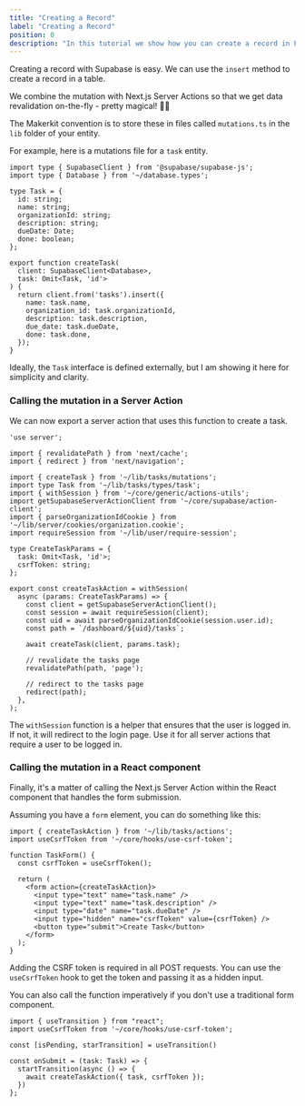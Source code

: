 ```yaml
---
title: "Creating a Record"
label: "Creating a Record"
position: 0
description: "In this tutorial we show how you can create a record in Postgres."
---
```


Creating a record with Supabase is easy. We can use the `insert` method to create a record in a table.

We combine the mutation with Next.js Server Actions so that we get data revalidation on-the-fly - pretty magical! 🧙‍♂️

The Makerkit convention is to store these in files called `mutations.ts` in the `lib` folder of your entity.

For example, here is a mutations file for a `task` entity.

```tsx
import type { SupabaseClient } from '@supabase/supabase-js';
import type { Database } from '~/database.types';

type Task = {
  id: string;
  name: string;
  organizationId: string;
  description: string;
  dueDate: Date;
  done: boolean;
};

export function createTask(
  client: SupabaseClient<Database>,
  task: Omit<Task, 'id'>
) {
  return client.from('tasks').insert({
    name: task.name,
    organization_id: task.organizationId,
    description: task.description,
    due_date: task.dueDate,
    done: task.done,
  });
}
```

Ideally, the `Task` interface is defined externally, but I am showing it here for simplicity and clarity.

### Calling the mutation in a Server Action

We can now export a server action that uses this function to create a task.

```tsx
'use server';

import { revalidatePath } from 'next/cache';
import { redirect } from 'next/navigation';

import { createTask } from '~/lib/tasks/mutations';
import type Task from '~/lib/tasks/types/task';
import { withSession } from '~/core/generic/actions-utils';
import getSupabaseServerActionClient from '~/core/supabase/action-client';
import { parseOrganizationIdCookie } from '~/lib/server/cookies/organization.cookie';
import requireSession from '~/lib/user/require-session';

type CreateTaskParams = {
  task: Omit<Task, 'id'>;
  csrfToken: string;
};

export const createTaskAction = withSession(
  async (params: CreateTaskParams) => {
    const client = getSupabaseServerActionClient();
    const session = await requireSession(client);
    const uid = await parseOrganizationIdCookie(session.user.id);
    const path = `/dashboard/${uid}/tasks`;

    await createTask(client, params.task);

    // revalidate the tasks page
    revalidatePath(path, 'page');

    // redirect to the tasks page
    redirect(path);
  },
);
```

The `withSession` function is a helper that ensures that the user is logged in. If not, it will redirect to the login page. Use it for all server actions that require a user to be logged in.

### Calling the mutation in a React component

Finally, it's a matter of calling the Next.js Server Action within the React component that handles the form submission.

Assuming you have a `form` element, you can do something like this:

```tsx
import { createTaskAction } from '~/lib/tasks/actions';
import useCsrfToken from '~/core/hooks/use-csrf-token';

function TaskForm() {
  const csrfToken = useCsrfToken();

  return (
    <form action={createTaskAction}>
      <input type="text" name="task.name" />
      <input type="text" name="task.description" />
      <input type="date" name="task.dueDate" />
      <input type="hidden" name="csrfToken" value={csrfToken} />
      <button type="submit">Create Task</button>
    </form>
  );
}
```

Adding the CSRF token is required in all POST requests. You can use the `useCsrfToken` hook to get the token and passing it as a hidden input.

You can also call the function imperatively if you don't use a traditional form component.

```tsx
import { useTransition } from "react";
import useCsrfToken from '~/core/hooks/use-csrf-token';

const [isPending, starTransition] = useTransition()

const onSubmit = (task: Task) => {
  startTransition(async () => {
    await createTaskAction({ task, csrfToken });
  })
};
```